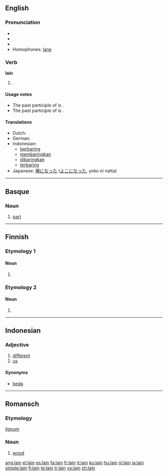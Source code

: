 ==English==

===Pronunciation===
* {{IPA|/lein/}}
* {{audio|en-us-lain.ogg|Audio (US)}}
* {{rhymes|eɪn}}
* Homophones: [[lane]]

===Verb===
'''lain'''

# {{past participle of|[[lie#Etymology 1|lie]]|nodot=1}}{{term|||oriented in a horizontal position, situated}}.

====Usage notes====
* The past participle of {{term||[[lie#Etymology 2|lie]]|deceive}} is {{term|lied|lang=en}}.
* The past participle of {{term||[[lay#Etymology 1|lay]]|put down}} is {{term|laid|lang=en}}.

====Translations====
* Dutch: {{t-|nl|gelegen}}
* German: {{t-|de|gelegen}}
* Indonesian:
** [[baring|berbaring]]
** [[baring|membaringkan]]
** [[baring|dibaringkan]]
** [[baring|terbaring]]
* Japanese: [[横になった]] ([[よこになった]], yoko ni natta)

----

==Basque==

===Noun===
{{eu-noun}}

# [[part]]

----

==Finnish==

===Etymology 1===

====Noun====
{{infl|fi|noun form}}

# {{fi-form of|type=noun|case=instructive|pl=plural|[[laki]]}}

===Etymology 2===

====Noun====
{{infl|fi|noun form}}

# {{fi-form of|type=noun|case=genitive|pl=singular|[[laki]]}}

----

==Indonesian==

===Adjective===
{{infl|id|adjective}}

# [[different]]
# [[us]]

====Synonyms====
* [[beda]]

----

==Romansch==

===Etymology===
{{etyl|la|rm}} ''[[lignum]]''.

===Noun===
{{infl|rm|noun|m}}

# [[wood]]

[[ang:lain]]
[[el:lain]]
[[es:lain]]
[[fa:lain]]
[[fr:lain]]
[[it:lain]]
[[ku:lain]]
[[hu:lain]]
[[nl:lain]]
[[ja:lain]]
[[simple:lain]]
[[fi:lain]]
[[te:lain]]
[[tr:lain]]
[[vo:lain]]
[[zh:lain]]